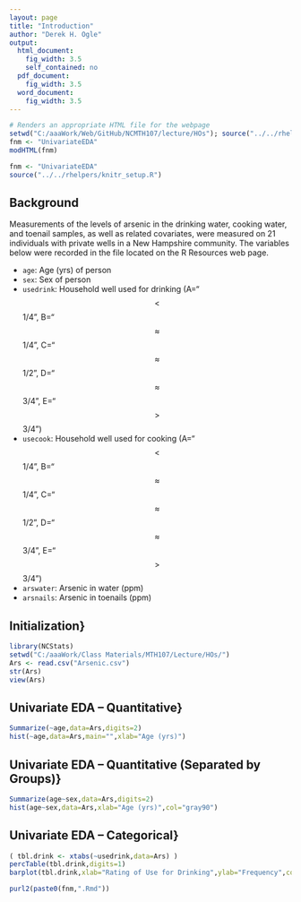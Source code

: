 ```yaml
---
layout: page
title: "Introduction"
author: "Derek H. Ogle"
output:
  html_document:
    fig_width: 3.5
    self_contained: no
  pdf_document:
    fig_width: 3.5
  word_document:
    fig_width: 3.5
---
```


```r
# Renders an appropriate HTML file for the webpage
setwd("C:/aaaWork/Web/GitHub/NCMTH107/lecture/HOs"); source("../../rhelpers/rhelpers.R")
fnm <- "UnivariateEDA"
modHTML(fnm)
```

```r
fnm <- "UnivariateEDA"
source("../../rhelpers/knitr_setup.R")
```

## Background
Measurements of the levels of arsenic in the drinking water, cooking water, and toenail samples, as well as related covariates, were measured on 21 individuals with private wells in a New Hampshire community.  The variables below were recorded in the \href{https://sites.google.com/site/ncstats/data/Arsenic.txt}{Arsenic.txt} file located on the R Resources web page.

* `age`: Age (yrs) of person
* `sex`: Sex of person
* `usedrink`: Household well used for drinking (A="$$<$$1/4", B="$$\approx$$1/4",  C="$$\approx$$1/2",  D="$$\approx$$3/4",  E="$$>$$3/4")
* `usecook`: Household well used for cooking (A="$$<$$1/4", B="$$\approx$$1/4",  C="$$\approx$$1/2",  D="$$\approx$$3/4",  E="$$>$$3/4")
* `arswater`: Arsenic in water (ppm)
* `arsnails`: Arsenic in toenails (ppm)

## Initialization}
```r
library(NCStats)
setwd("C:/aaaWork/Class Materials/MTH107/Lecture/HOs/")
Ars <- read.csv("Arsenic.csv")
str(Ars)
view(Ars)
```


## Univariate EDA -- Quantitative}
```r
Summarize(~age,data=Ars,digits=2)
hist(~age,data=Ars,main="",xlab="Age (yrs)")
```

\vspace{18pt}
## Univariate EDA -- Quantitative (Separated by Groups)}
```r
Summarize(age~sex,data=Ars,digits=2)
hist(age~sex,data=Ars,xlab="Age (yrs)",col="gray90")
```

## Univariate EDA -- Categorical}
```r
( tbl.drink <- xtabs(~usedrink,data=Ars) )
percTable(tbl.drink,digits=1)
barplot(tbl.drink,xlab="Rating of Use for Drinking",ylab="Frequency",col="gray90")
```

```r
purl2(paste0(fnm,".Rmd"))
```
